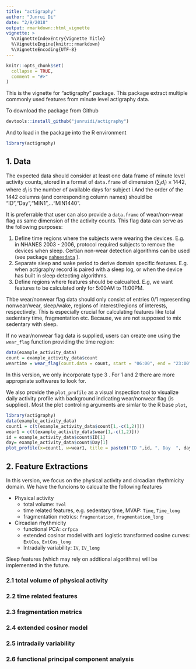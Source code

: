 ```yaml
---
title: "actigraphy"
author: "Junrui Di"
date: "2/9/2018"
output: rmarkdown::html_vignette
vignette: >
  %\VignetteIndexEntry{Vignette Title}
  %\VignetteEngine{knitr::rmarkdown}
  %\VignetteEncoding{UTF-8}
---
```


```r
knitr::opts_chunk$set(
  collapse = TRUE,
  comment = "#>"
)
```
This is the vignette for "actigraphy" package. This package extract multiple commonly used features from minute level actigraphy data. 

To download the package from Github
```r
devtools::install_github("junruidi/actigraphy")
```

And to load in the package into the R environment
```r
library(actigraphy)
```


## 1. Data

The expected data should consider at least one data frame of minute level activity counts, stored in a format of `data.frame` of dimension $(\sum_i d_i) \times 1442$, where $d_i$ is the number of available days for subject i.And the order of the 1442 columns (and corresponding column names) should be "ID","Day","MIN1",..."MIN1440".

It is preferrable that user can also provide a `data.frame` of wear/non-wear flag as same dimension of the activity counts. This flag data can serve as the following purposes:

 1. Define time regions where the subjects were wearing the devices. E.g. in NHANES 2003 - 2006, protocol required subjects to remove the devices when sleep. Certian non-wear detection algorithms can be used  (see package [`nahnesdata`](https://github.com/andrew-leroux/nhanesdata) ).
 2. Separate sleep and wake period to derive domain specific features. E.g. when actigraphy record is paired with a sleep log, or when the device has built in sleep detecting algorithms. 
 3. Define regions where features should be calcualted. E.g, we want features to be calculated only for 5:00AM to 11:00PM.
 
 Thbe wear/nonwear flag data should only consist of entries 0/1 representing nonwear/wear, sleep/wake, regions of interest/regions of interests, respectively. This is especially crucial for calculating features like total sedentary time, fragmentation etc. Because, we are not supposed to mix sedentary with sleep. 
 
 If no wear/nonwear flag data is supplied, users can create one using the `wear_flag` function providing the time region:

```r
data(example_activity_data)
count = example_activity_data$count
weartime = wear_flag(count.data = count, start = "06:00", end = "23:00")
```

In this version, we only incorporate type 3 . For 1 and 2 there are more appropriate softwares to look for.

We also provide the `plot_profile` as a visual inspection tool to visualize daily activity profile with background indicating wear/nonwear flag (is supplied). Most the plot controling arguments are simlar to the R base `plot`, 

```r
library(actigraphy)
data(example_activity_data)
count1 = c(t(example_activity_data$count[1,-c(1,2)]))
wear1 = c(t(example_activity_data$wear[1,-c(1,2)]))
id = example_activity_data$count$ID[1]
day= example_activity_data$count$Day[1]
plot_profile(x=count1, w=wear1, title = paste0("ID ",id, ", Day  ", day),cex.main = 1.3,cex.lab = 1.2, cex.xaxis = 1,cex.yaxis = 1,at.x = 3)
```

## 2. Feature Extractions
In this version, we focus on the physical activity and circadian rhythmicity domain. We have the funcions to calcualte the following features

* Physical activity
    * total volume: `Tvol`
    * time related features, e.g. sedentary time, MVAP: `Time`, `Time_long`
    * fragmentation metrics: `fragmentation`, `fragmentation_long`
* Circadian rhythmicity
    * functional PCA: `crfpca`
    * extended cosinor model with anti logistic transformed cosine curves: `ExtCos`, `ExtCos_long`
    * Intradaily variability: `IV`, `IV_long`

Sleep features (which may rely on addtional algorithms) will be implemented in the future. 

### 2.1 total volume of physical activity

### 2.2 time related features

### 2.3 fragmentation metrics

### 2.4 extended cosinor model

### 2.5 intradaily variability

### 2.6 functional principal component analysis


